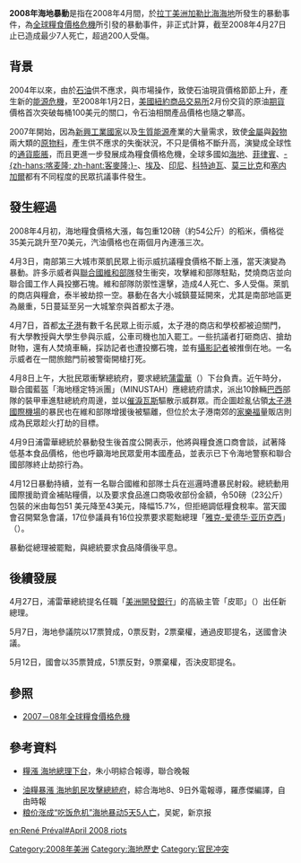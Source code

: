 '''2008年海地暴動'''是指在2008年4月間，於[[拉丁美洲|拉丁美洲]][[加勒比海|加勒比海]][[海地|海地]]所發生的暴動事件，為[[2007－08年全球糧食價格危機|全球糧食價格危機]]所引發的暴動事件，非正式計算，截至2008年4月27日止已造成最少7人死亡，超過200人受傷。

== 背景 ==
2004年以來，由於[[石油|石油]]供不應求，與市場操作，致使石油現貨價格節節上升，產生新的[[能源危機|能源危機]]，至2008年1月2日，[[美國|美國]][[紐約商品交易所|紐約商品交易所]]2月份交貨的原油[[期貨|期貨]]價格首次突破每桶100美元的關口，令石油相關產品價格也隨之攀高。

2007年開始，因為[[新興工業國家|新興工業國家]]以及[[生質能源|生質能源]]產業的大量需求，致使[[金屬|金屬]]與[[穀物|穀物]]兩大類的[[原物料|原物料]]，產生供不應求的失衡狀況，不只是價格不斷升高，演變成全球性的[[通貨膨脹|通貨膨脹]]，而且更進一步發展成為糧食價格危機，全球多國如[[海地|海地]]、[[菲律賓|菲律賓]]、[[喀麦隆|-{zh-hans:喀麦隆; zh-hant:客麥隆;}-]]、[[埃及|埃及]]、[[印尼|印尼]]、[[科特迪瓦|科特迪瓦]]、[[莫三比克|莫三比克]]和[[塞内加爾|塞内加爾]]都有不同程度的民眾抗議事件發生。

== 發生經過 ==
2008年4月初，海地糧食價格大漲，每包重120磅（約54公斤）的稻米，價格從35美元跳升至70美元，汽油價格也在兩個月內連漲三次。

4月3日，南部第三大城市萊凱民眾上街示威抗議糧食價格不斷上漲，當天演變為暴動。許多示威者與[[聯合國|聯合國]][[聯合國維持和平部隊|維和部隊]]發生衝突，攻擊維和部隊駐點，焚燒商店並向聯合國工作人員投擲石塊。維和部隊防禦性還擊，造成4人死亡、多人受傷。萊凱的商店與糧倉，泰半被劫掠一空。暴動在各大小城鎮蔓延開來，尤其是南部地區更為嚴重，5日蔓延至另一大城鞏奈與首都太子港。

4月7日，首都[[太子港|太子港]]有數千名民眾上街示威，太子港的商店和學校都被迫關門，有大學教授與大學生參與示威，公車司機也加入罷工。一些抗議者打砸商店、搶劫財物，還有人焚燒車輛，採訪記者也遭投擲石塊，並有[[攝影記者|攝影記者]]被推倒在地。一名示威者在一間旅館門前被警衛開槍打死。

4月8日上午，大批民眾衝擊總統府，要求總統[[蒲雷華|蒲雷華]]（{{lang-en|[[勒内·普雷瓦尔|René Garcia Préval]]}}）下台負責。近午時分，聯合國藍盔「海地穩定特派團」（MINUSTAH）應總統府請求，派出10餘輛[[巴西|巴西]]部隊的裝甲車進駐總統府周邊，並以[[催淚瓦斯|催淚瓦斯]]驅散示威群眾。而企圖趁亂佔領[[太子港國際機場|太子港國際機場]]的暴民也在維和部隊增援後被驅離，但位於太子港南郊的[[家樂福|家樂福]]量販店則成為民眾趁火打劫的目標。

4月9日浦雷華總統於暴動發生後首度公開表示，他將與糧食進口商會談，試著降低基本食品價格，他也呼籲海地民眾愛用本國產品，並表示已下令海地警察和聯合國部隊終止劫掠行為。

4月12日暴動持續，並有一名聯合國維和部隊士兵在巡邏時遭暴民射殺。總統動用國際援助資金補貼糧價，以及要求食品進口商吸收部份金額，令50磅（23公斤）包裝的米由每包51 美元降至43美元，降幅15.7%，但拒絕調低糧食稅率。當天國會召開緊急會議，17位參議員有16位投票要求罷黜總理「[[雅克-爱德华·亚历克西|雅克-爱德华·亚历克西]]」（{{lang-en|[[雅克-爱德华·亚历克西|Jacques-Edouard Alexis]]}}）。

暴動從總理被罷黜，與總統要求食品降價後平息。

== 後續發展 ==
4月27日，浦雷華總統提名任職「[[美洲開發銀行|美洲開發銀行]]」的高級主管「皮耶」（{{lang-en|{{tsl|en|Ericq Pierre|Ericq Pierre|Ericq Pierre}}}}）出任新總理。

5月7日，海地參議院以17票贊成，0票反對，2票棄權，通過皮耶提名，送國會決議。

5月12日，國會以35票贊成，51票反對，9票棄權，否決皮耶提名。

== 參照 ==
* [[2007－08年全球糧食價格危機|2007－08年全球糧食價格危機]]

== 參考資料 ==

* [http://udn.com/NEWS/WORLD/WOR3/4298140.shtml 糧漲 海地總理下台]{{Wayback|url=http://udn.com/NEWS/WORLD/WOR3/4298140.shtml |date=20080414205654 }}，朱小明綜合報導，聯合晚報

* [https://web.archive.org/web/20080413055445/http://www.libertytimes.com.tw/2008/new/apr/10/today-int1.htm 油糧暴漲 海地飢民攻擊總統府]，綜合海地8、9日外電報導，羅彥傑編譯，自由時報
* [http://www.thebeijingnews.com/news/guoji/2008/04-09/015@091650.htm 粮价涨成“吃饭危机”海地暴动5天5人亡]{{dead link|date=2018年5月 |bot=InternetArchiveBot |fix-attempted=yes }}，吴妮，新京报

[[Category:2008年美洲|Category:2008年美洲]]
[[Category:海地歷史|Category:海地歷史]]
[[Category:官民冲突|Category:官民冲突]]

[[en:René_Préval#April_2008_riots|en:René Préval#April 2008 riots]]